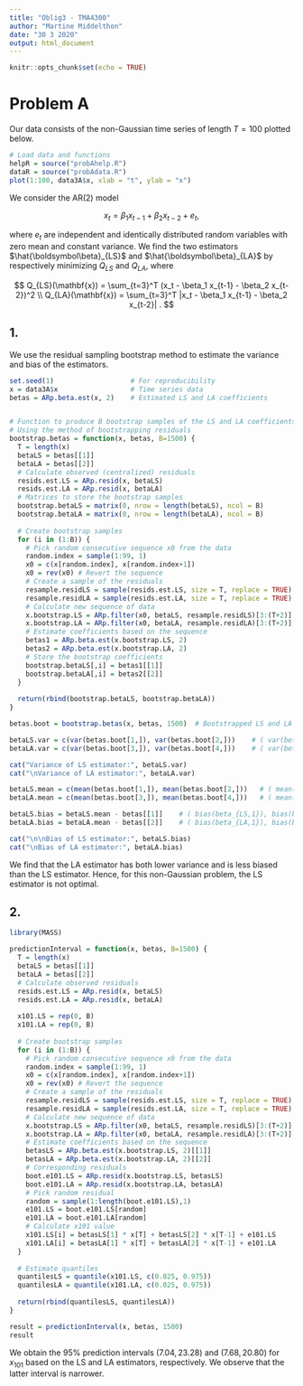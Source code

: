```yaml
---
title: "Oblig3 - TMA4300"
author: "Martine Middelthon"
date: "30 3 2020"
output: html_document
---
```


```r
knitr::opts_chunk$set(echo = TRUE)
```

# Problem A

Our data consists of the non-Gaussian time series of length $T=100$ plotted below.

```r
# Load data and functions
helpR = source("probAhelp.R")
dataR = source("probAdata.R")
plot(1:100, data3A$x, xlab = "t", ylab = "x")
```

We consider the AR(2) model

$$
  x_t = \beta_1 x_{t-1} + \beta_2 x_{t-2} + e_t,
$$

where $e_t$ are independent and identically distributed random variables with zero mean and constant variance. We find the two estimators $\hat{\boldsymbol\beta}_{LS}$ and $\hat{\boldsymbol\beta}_{LA}$ by respectively minimizing $Q_{LS}$ and $Q_{LA}$, where

$$
  Q_{LS}(\mathbf{x}) = \sum_{t=3}^T (x_t - \beta_1 x_{t-1} - \beta_2 x_{t-2})^2 \\
  Q_{LA}(\mathbf{x}) = \sum_{t=3}^T |x_t - \beta_1 x_{t-1} - \beta_2 x_{t-2}| .
$$


## 1.

We use the residual sampling bootstrap method to estimate the variance and bias of the estimators.

```r
set.seed(1)                   # For reproducibility
x = data3A$x                  # Time series data
betas = ARp.beta.est(x, 2)    # Estimated LS and LA coefficients


# Function to produce B bootstrap samples of the LS and LA coefficients
# Using the method of bootstrapping residuals
bootstrap.betas = function(x, betas, B=1500) {
  T = length(x)
  betaLS = betas[[1]]
  betaLA = betas[[2]]
  # Calculate observed (centralized) residuals
  resids.est.LS = ARp.resid(x, betaLS)
  resids.est.LA = ARp.resid(x, betaLA)
  # Matrices to store the bootstrap samples
  bootstrap.betaLS = matrix(0, nrow = length(betaLS), ncol = B)
  bootstrap.betaLA = matrix(0, nrow = length(betaLA), ncol = B)
  
  # Create bootstrap samples
  for (i in (1:B)) {
    # Pick random consecutive sequence x0 from the data
    random.index = sample(1:99, 1)
    x0 = c(x[random.index], x[random.index+1])
    x0 = rev(x0) # Revert the sequence
    # Create a sample of the residuals
    resample.residLS = sample(resids.est.LS, size = T, replace = TRUE)    
    resample.residLA = sample(resids.est.LA, size = T, replace = TRUE)
    # Calculate new sequence of data
    x.bootstrap.LS = ARp.filter(x0, betaLS, resample.residLS)[3:(T+2)]
    x.bootstrap.LA = ARp.filter(x0, betaLA, resample.residLA)[3:(T+2)]
    # Estimate coefficients based on the sequence
    betas1 = ARp.beta.est(x.bootstrap.LS, 2)
    betas2 = ARp.beta.est(x.bootstrap.LA, 2)
    # Store the bootstrap coefficients
    bootstrap.betaLS[,i] = betas1[[1]]
    bootstrap.betaLA[,i] = betas2[[2]]
  }
  
  return(rbind(bootstrap.betaLS, bootstrap.betaLA))
}

betas.boot = bootstrap.betas(x, betas, 1500)  # Bootstrapped LS and LA coefficients

betaLS.var = c(var(betas.boot[1,]), var(betas.boot[2,]))    # ( var(beta_{LS,1}), var(beta_{LS,2}) )
betaLA.var = c(var(betas.boot[3,]), var(betas.boot[4,]))    # ( var(beta_{LA,1}), var(beta_{LA,2}) )

cat("Variance of LS estimator:", betaLS.var)
cat("\nVariance of LA estimator:", betaLA.var)

betaLS.mean = c(mean(betas.boot[1,]), mean(betas.boot[2,]))   # ( mean(beta_{LS,1}), mean(beta_{LS,2}) )
betaLA.mean = c(mean(betas.boot[3,]), mean(betas.boot[4,]))   # ( mean(beta_{LA,1}), mean(beta_{LA,2}) )

betaLS.bias = betaLS.mean - betas[[1]]    # ( bias(beta_{LS,1}), bias(beta_{LS,2}) )
betaLA.bias = betaLA.mean - betas[[2]]    # ( bias(beta_{LA,1}), bias(beta_{LA,2}) )

cat("\n\nBias of LS estimator:", betaLS.bias)
cat("\nBias of LA estimator:", betaLA.bias)
```

We find that the LA estimator has both lower variance and is less biased than the LS estimator. Hence, for this non-Gaussian problem, the LS estimator is not optimal.

## 2.

```r
library(MASS)

predictionInterval = function(x, betas, B=1500) {
  T = length(x)
  betaLS = betas[[1]]
  betaLA = betas[[2]]
  # Calculate observed residuals
  resids.est.LS = ARp.resid(x, betaLS)
  resids.est.LA = ARp.resid(x, betaLA)
  
  x101.LS = rep(0, B)
  x101.LA = rep(0, B)
  
  # Create bootstrap samples
  for (i in (1:B)) {
    # Pick random consecutive sequence x0 from the data
    random.index = sample(1:99, 1)
    x0 = c(x[random.index], x[random.index+1])
    x0 = rev(x0) # Revert the sequence
    # Create a sample of the residuals
    resample.residLS = sample(resids.est.LS, size = T, replace = TRUE)
    resample.residLA = sample(resids.est.LA, size = T, replace = TRUE)
    # Calculate new sequence of data
    x.bootstrap.LS = ARp.filter(x0, betaLS, resample.residLS)[3:(T+2)]    # Exclude initial sequence x0
    x.bootstrap.LA = ARp.filter(x0, betaLA, resample.residLA)[3:(T+2)]    # Exclude initial sequence x0
    # Estimate coefficients based on the sequence
    betasLS = ARp.beta.est(x.bootstrap.LS, 2)[[1]]
    betasLA = ARp.beta.est(x.bootstrap.LA, 2)[[2]]
    # Corresponding residuals
    boot.e101.LS = ARp.resid(x.bootstrap.LS, betasLS)
    boot.e101.LA = ARp.resid(x.bootstrap.LA, betasLA)
    # Pick random residual
    random = sample(1:length(boot.e101.LS),1)
    e101.LS = boot.e101.LS[random]
    e101.LA = boot.e101.LA[random]
    # Calculate x101 value
    x101.LS[i] = betasLS[1] * x[T] + betasLS[2] * x[T-1] + e101.LS
    x101.LA[i] = betasLA[1] * x[T] + betasLA[2] * x[T-1] + e101.LA
  }
  
  # Estimate quantiles
  quantilesLS = quantile(x101.LS, c(0.025, 0.975))
  quantilesLA = quantile(x101.LA, c(0.025, 0.975))
  
  return(rbind(quantilesLS, quantilesLA))
}

result = predictionInterval(x, betas, 1500)
result

```

We obtain the 95\% prediction intervals $(7.04,23.28)$ and $(7.68,20.80)$ for $x_{101}$ based on the LS and LA estimators, respectively. We observe that the latter interval is narrower.


